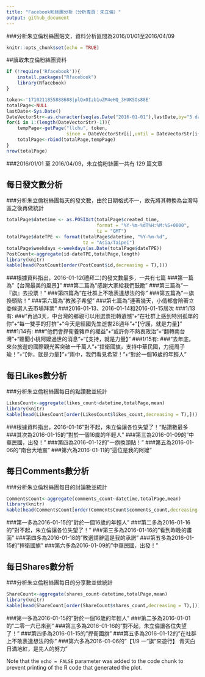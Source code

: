 ---
title: "Facebook粉絲團分析（分析專頁：朱立倫）"
output: github_document
---

###分析朱立倫粉絲團貼文，資料分析區間為2016/01/01至2016/04/09

```{r setup, include=FALSE}
knitr::opts_chunk$set(echo = TRUE)
```

##讀取朱立倫粉絲團資料
```{r cars}
if (!require('Rfacebook')){
    install.packages("Rfacebook")
    library(Rfacebook)
}

token<-'1710211855888688|plQxOIzb1uZM4eHQ_3HUKSOs88E'
totalPage<-NULL
lastDate<-Sys.Date()
DateVectorStr<-as.character(seq(as.Date("2016-01-01"),lastDate,by="5 days"))
for(i in 1:(length(DateVectorStr)-1)){
    tempPage<-getPage("llchu", token,
                      since = DateVectorStr[i],until = DateVectorStr[i+1])
    totalPage<-rbind(totalPage,tempPage)
}
nrow(totalPage)
```
###2016/01/01 至 2016/04/09，朱立倫粉絲團一共有 129 篇文章



## 每日發文數分析
###分析朱立倫粉絲團每天的發文數，由於日期格式不一，故先將其轉換為台灣時區之後再做統計
```{r cars}
totalPage$datetime <- as.POSIXct(totalPage$created_time, 
                                 format = "%Y-%m-%dT%H:%M:%S+0000", 
                                 tz = "GMT") 
totalPage$dateTPE <- format(totalPage$datetime, "%Y-%m-%d", 
                            tz = "Asia/Taipei") 
totalPage$weekdays <-weekdays(as.Date(totalPage$dateTPE))
PostCount<-aggregate(id~dateTPE,totalPage,length)
library(knitr)
kable(head(PostCount[order(PostCount$id,decreasing = T),]))
```
###根據資料指出，2016-01-12(禮拜二)的發文數最多，一共有七篇
###第一篇為"【台灣最美的風景】"
###第二篇為"感謝大家給我們鼓勵"
###第三篇為"一『旗』去投票！"
###第四篇為"在社群上不敢表達想法的你"
###第五篇為"一旗換頭貼！"
###第六篇為"教孩子希望"
###第七篇為"連著幾天，小倩都會陪著立委候選人去市場拜票"
###2016-01-13、2016-01-14和2016-01-15居次
###1/13有:
###"再過3天，中台灣的鄉親可以用選票扭轉遺憾"+"在社群上感到特別孤單的你"+"每一雙手的打拚"+"今天是經國先生逝世28週年"+"【守護，就是力量】"
###1/14有:
###"他們會捍衛養豬戶的權益"+"或許你不熱衷政治"+"翻轉南台灣"+"聽聞小桃阿嬤過世的消息"+"【支持，就是力量】"
###1/15有:
###"去年底，來台旅遊的國際觀光客突破一千萬人"+"捍衛國旗，支持中華民國，力挺周子瑜！"+"【你，就是力量】"+"雨中，我們看見希望！"+"對於一個16歲的年輕人"



## 每日Likes數分析
###分析朱立倫粉絲團每日的點讚數並統計
```{r cars}
LikesCount<-aggregate(likes_count~datetime,totalPage,mean)
library(knitr)
kable(head(LikesCount[order(LikesCount$likes_count,decreasing = T),]))
```
###根據資料指出，2016-01-16"對不起，朱立倫讓各位失望了！"點讚數最多
###其次為2016-01-15的"對於一個16歲的年輕人"
###第三為2016-01-09的"中華民國，出發！"
###第四為2016-01-12的"一旗換頭貼！"
###第五為2016-01-06的"南台大地震"
###第六為2016-01-11的"這位是我的阿嬤"



## 每日Comments數分析
###分析朱立倫粉絲團每日的討論數並統計
```{r cars}
CommentsCount<-aggregate(comments_count~datetime,totalPage,mean)
library(knitr)
kable(head(CommentsCount[order(CommentsCount$comments_count,decreasing = T),]))
```
###第一多為2016-01-15的"對於一個16歲的年輕人"
###第二多為2016-01-16的"對不起，朱立倫讓各位失望了！"
###第三多為2016-01-16的"看到昨晚的畫面"
###第四多為2016-01-18的"敗選請辭這是我的承諾"
###第五多為2016-01-15的"捍衛國旗"
###第六多為2016-01-09的"中華民國，出發！"



## 每日Shares數分析
###分析朱立倫粉絲團每日的分享數並做統計
```{r cars}
ShareCount<-aggregate(shares_count~datetime,totalPage,mean)
library(knitr)
kable(head(ShareCount[order(ShareCount$shares_count,decreasing = T),]))
```
###第一多為2016-01-15的"對於一個16歲的年輕人"
###第二多為2016-01-01的"二零一六已來到"
###第三多為2016-01-16的"對不起，朱立倫讓各位失望了！"
###第四多為2016-01-15的"捍衛國旗"
###第五多為2016-01-12的"在社群上不敢表達想法的你"
###第六多為2016-01-06的"【1/9 一“旗”來遊行】 青天白日滿地紅，是先人的努力"



Note that the `echo = FALSE` parameter was added to the code chunk to prevent printing of the R code that generated the plot.

